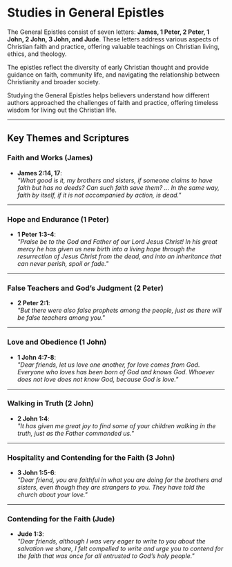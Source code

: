 # Studies in General Epistles

The General Epistles consist of seven letters: **James, 1 Peter, 2 Peter, 1 John, 2 John, 3 John, and Jude**. These letters address various aspects of Christian faith and practice, offering valuable teachings on Christian living, ethics, and theology.

The epistles reflect the diversity of early Christian thought and provide guidance on faith, community life, and navigating the relationship between Christianity and broader society.

Studying the General Epistles helps believers understand how different authors approached the challenges of faith and practice, offering timeless wisdom for living out the Christian life.

---

## Key Themes and Scriptures

### Faith and Works (James)
- **James 2:14, 17**:  
  *"What good is it, my brothers and sisters, if someone claims to have faith but has no deeds? Can such faith save them? ... In the same way, faith by itself, if it is not accompanied by action, is dead."*

---

### Hope and Endurance (1 Peter)
- **1 Peter 1:3-4**:  
  *"Praise be to the God and Father of our Lord Jesus Christ! In his great mercy he has given us new birth into a living hope through the resurrection of Jesus Christ from the dead, and into an inheritance that can never perish, spoil or fade."*

---

### False Teachers and God’s Judgment (2 Peter)
- **2 Peter 2:1**:  
  *"But there were also false prophets among the people, just as there will be false teachers among you."*

---

### Love and Obedience (1 John)
- **1 John 4:7-8**:  
  *"Dear friends, let us love one another, for love comes from God. Everyone who loves has been born of God and knows God. Whoever does not love does not know God, because God is love."*

---

### Walking in Truth (2 John)
- **2 John 1:4**:  
  *"It has given me great joy to find some of your children walking in the truth, just as the Father commanded us."*

---

### Hospitality and Contending for the Faith (3 John)
- **3 John 1:5-6**:  
  *"Dear friend, you are faithful in what you are doing for the brothers and sisters, even though they are strangers to you. They have told the church about your love."*

---

### Contending for the Faith (Jude)
- **Jude 1:3**:  
  *"Dear friends, although I was very eager to write to you about the salvation we share, I felt compelled to write and urge you to contend for the faith that was once for all entrusted to God’s holy people."*
